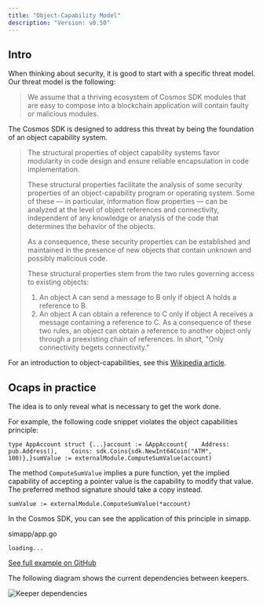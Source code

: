```yaml
---
title: "Object-Capability Model"
description: "Version: v0.50"
---
```


## Intro[​](#intro "Direct link to Intro")

When thinking about security, it is good to start with a specific threat model. Our threat model is the following:

> We assume that a thriving ecosystem of Cosmos SDK modules that are easy to compose into a blockchain application will contain faulty or malicious modules.

The Cosmos SDK is designed to address this threat by being the foundation of an object capability system.

> The structural properties of object capability systems favor modularity in code design and ensure reliable encapsulation in code implementation.
>
> These structural properties facilitate the analysis of some security properties of an object-capability program or operating system. Some of these — in particular, information flow properties — can be analyzed at the level of object references and connectivity, independent of any knowledge or analysis of the code that determines the behavior of the objects.
>
> As a consequence, these security properties can be established and maintained in the presence of new objects that contain unknown and possibly malicious code.
>
> These structural properties stem from the two rules governing access to existing objects:
>
> 1. An object A can send a message to B only if object A holds a reference to B.
> 2. An object A can obtain a reference to C only if object A receives a message containing a reference to C. As a consequence of these two rules, an object can obtain a reference to another object only through a preexisting chain of references. In short, "Only connectivity begets connectivity."

For an introduction to object-capabilities, see this [Wikipedia article](https://en.wikipedia.org/wiki/Object-capability_model).

## Ocaps in practice[​](#ocaps-in-practice "Direct link to Ocaps in practice")

The idea is to only reveal what is necessary to get the work done.

For example, the following code snippet violates the object capabilities principle:

```
type AppAccount struct {...}account := &AppAccount{    Address: pub.Address(),    Coins: sdk.Coins{sdk.NewInt64Coin("ATM", 100)},}sumValue := externalModule.ComputeSumValue(account)
```

The method `ComputeSumValue` implies a pure function, yet the implied capability of accepting a pointer value is the capability to modify that value. The preferred method signature should take a copy instead.

```
sumValue := externalModule.ComputeSumValue(*account)
```

In the Cosmos SDK, you can see the application of this principle in simapp.

simapp/app.go

```
loading...
```

[See full example on GitHub](https://github.com/cosmos/cosmos-sdk/blob/v0.50.0-alpha.0/simapp/app.go)

The following diagram shows the current dependencies between keepers.

![Keeper dependencies](/images/v0.50/learn/advanced/cosmos/cosmos-sdk/release/v0.46.x/docs/uml/svg/keeper_dependencies.svg)
